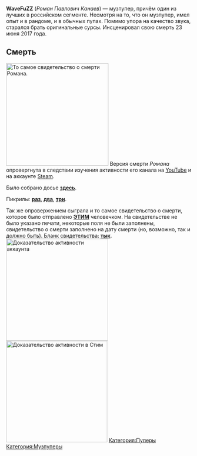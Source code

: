 {{Инфобокс для пуперов
|title2=WaveFuZZ
|другие_ники=nick97ftgun
|image3=[[Файл:WaveFuZZ.jpg|left]]
|сферы_творчества=RYTPMV
|год_начала=2013
|image4=
|имя_фамилия=Роман Павлович Канаев
|дата_рождения=9 Января 1999 года
|место_проживания=Тамбов, с 2016 года - Москва
|ссылки=
*[https://www.youtube.com/channel/UCQ0hDNwxz_orFUAtV6t1EaA Youtube: WaveFuZZ] 
*[https://www.youtube.com/channel/UCsRuJSVxoi6cYnMCOaIvMvw Youtube: FuZZalt]
*http://steamcommunity.com/id/wavefuzz<nowiki> Steam: borfeitpwnz id:wavefuzz]</nowiki>
}}

'''WaveFuZZ''' (''Роман Павлович Канаев'') — музпупер, причём один из лучших в российском сегменте. Несмотря на то, что он музпупер, имел опыт и в рандоме, и в обычных пупах. Помимо упора на качество звука, старался брать оригинальные сурсы. Инсценировал свою смерть 23 июня 2017 года.

== Смерть ==
[[File:0jGCrkIK1fQ.jpg|thumb|278x278px|То самое свидетельство о смерти Романа.]]
Версия смерти ''Романа'' опровергнута в следствии изучения активности его канала на [https://www.YouTube.com YouTube] и на аккаунте [http://steamcommunity.com/id/wavefuzz Steam].

Было собрано досье [https://pastebin.com/QS3eNpjk '''здесь'''].

Пикрилы: [https://pp.userapi.com/c840731/v840731936/3eb69/NTEEIShQvKY.jpg '''раз'''], [https://pp.userapi.com/c840731/v840731936/3eb69/NTEEIShQvKY.jpg '''два'''], [https://pp.userapi.com/c840731/v840731936/3eb79/BRgZUsBAdAc.jpg '''три'''].

Так же опровержением сыграла и то самое свидетельство о смерти, которое было отправлено [https://vk.com/id372237903 '''ЭТИМ'''] человечком. На свидетельстве не было указано печати, некоторые поля не были заполнены, свидетельство о смерти заполнено на дату смерти (но, возможно, так и должно быть). Бланк свидетельства: [http://ritualnye-uslugi.com/pravila-zapolneniya-blanka-medicinskogo-svidetelstva-o-smerti/ '''тык'''].
[[File:Al3OTbdTjVU.jpg|thumb|277x277px|Доказательство активности аккаунта]]
[[File:CXzXrEi7nHo.jpg|thumb|275x275px|Доказательство активности в Стим]]
[[Категория:Пуперы]]
[[Категория:Музпуперы]]